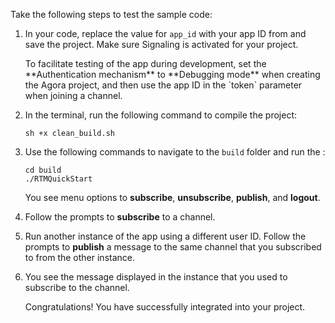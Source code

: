 <PlatformWrapper platform="linux-cpp">

Take the following steps to test the sample code:

1. In your code, replace the value for `app_id` with your app ID from <Vg k="CONSOLE" /> and save the project. Make sure Signaling is activated for your project.

    <Admonition type="info">
    To facilitate testing of the app during development, set the **Authentication mechanism** to **Debugging mode** when creating the Agora project, and then use the app ID in the `token` parameter when joining a channel.
    </Admonition>

1. In the terminal, run the following command to compile the project:

    ```shell
    sh +x clean_build.sh
    ```

1. Use the following commands to navigate to the `build` folder and run the <Vpl k="CLIENT" />:

    ```shell
    cd build
    ./RTMQuickStart
    ```

    You see menu options to **subscribe**, **unsubscribe**, **publish**, and **logout**. 

1. Follow the prompts to **subscribe** to a channel.

1. Run another instance of the app using a different user ID. Follow the prompts to **publish** a message to the same channel that you subscribed to from the other instance.

1. You see the message displayed in the instance that you used to subscribe to the channel.

    Congratulations! You have successfully integrated <Vg k="SIG" /> into your project.

</PlatformWrapper>